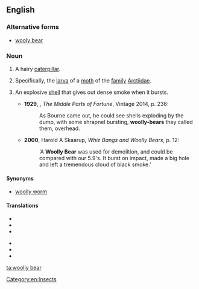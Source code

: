 ==English==

===Alternative forms===
* [[wooly bear]]

===Noun===
{{en-noun|head=[[woolly]] [[bear]]}}

# {{context|colloquial|lang=en}} A hairy [[caterpillar]].
# Specifically, the [[larva]] of a [[moth]] of the [[family]] [[Arctiidae]].
# {{context|military slang|historical|lang=en}} An explosive [[shell]] that gives out dense smoke when it bursts.
#* '''1929''', {{w|Frederic Manning}}, ''The Middle Parts of Fortune'', Vintage 2014, p. 236:
#*: As Bourne came out, he could see shells exploding by the dump, with some shrapnel bursting, '''woolly-bears''' they called them, overhead.
#* '''2000''', Harold A Skaarup, ''Whiz Bangs and Woolly Bears'', p. 12: 
#*:‘A '''Woolly Bear''' was used for demolition, and could be compared with our 5.9's. It burst on impact, made a big hole and left a tremendous cloud of black smoke.’

====Synonyms====
* [[woolly worm]]

====Translations====
{{trans-top|hairy caterpillar}}
* {{trreq|da}}
* {{trreq|nl}}
* {{trreq|fr}}
{{trans-mid}}
* {{trreq|de}}
* {{trreq|it}}
* {{trreq|sv}}
{{trans-bottom}}
[[Category:en:Insects]]

[[ta:woolly bear]]